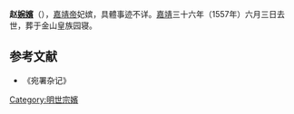 {{東亞女性歷史人物
|名稱 =婉嫔赵氏
|身份 =明朝妃嫔
|位號= 嫔
|徽號= 婉
|逝世年=1557年
|墳墓=北京金山
|夫=[[嘉靖帝|嘉靖帝]]
}}

'''赵[[婉嬪|婉嬪]]'''（{{bd|||1557年|}}），[[嘉靖帝|嘉靖帝]]妃嫔，具體事迹不详。[[嘉靖|嘉靖]]三十六年（1557年）六月三日去世，葬于金山皇族园寝。

{{明世宗皇室}}

==参考文献==
*《宛署杂记》

[[Category:明世宗嬪|Category:明世宗嬪]]